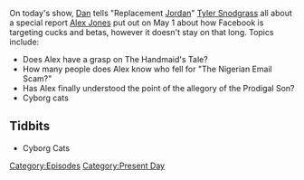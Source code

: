 {{DEFAULTSORT:
    #_EPISODE_0037:May 1, 2017
}}{{Episode
    | title           = May 1, 2017
    | caption         = [https://knowledgefight.libsyn.com/knowledge-fight-may-1-2017 Listen to this episode on Libsyn]
    | episodeNumber   = 37
    | length          = 01:34:16
    | airDate         = May 5, 2017
    | coverageDate    = May 1, 2017
    | episodeType     = [[:Category:Present Day|Present Day]]
    | previousEpisode = [[36: June 29, 2015]]
    | nextEpisode     = [[38: 30 Hour Marathon Coverage]]
}}

{{Stub}}

On today's show, [[Dan Friesen|Dan]] tells "Replacement [[Jordan Holmes|Jordan]]" [[Tyler Snodgrass]] all about a special report [[Alex Jones]] put out on May 1 about how Facebook is targeting cucks and betas, however it doesn't stay on that long. Topics include:

*Does Alex have a grasp on The Handmaid's Tale?
*How many people does Alex know who fell for "The Nigerian Email Scam?"
*Has Alex finally understood the point of the allegory of the Prodigal Son?
*Cyborg cats

==Tidbits==

*Cyborg Cats

[[Category:Episodes]]
[[Category:Present Day]]